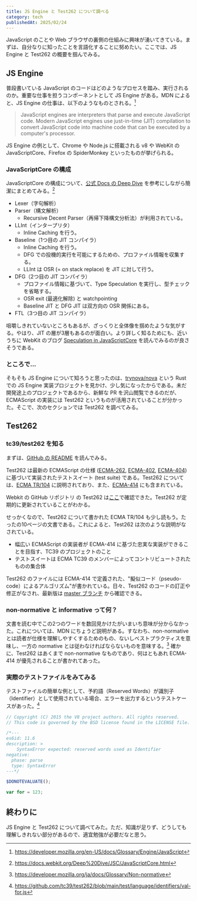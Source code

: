 ```yaml
---
title: JS Engine と Test262 について調べる
category: tech
publishedAt: 2025/02/24
---
```


JavaScript のことや Web ブラウザの裏側の仕組みに興味が湧いてきている。まずは、自分なりに知ったことを言語化することに努めたい。ここでは、JS Engine と Test262 の概要を掴んでみる。

## JS Engine

普段書いている JavaScript のコードはどのようなプロセスを踏み、実行されるのか。重要な仕事を担うコンポーネントとして JS Engine がある。MDN によると、JS Engine の仕事は、以下のようなものとされる。[^1]

> JavaScript engines are interpreters that parse and execute JavaScript code. Modern JavaScript engines use just-in-time (JIT) compilation to convert JavaScript code into machine code that can be executed by a computer's processor.

JS Engine の例として、Chrome や Node.js に搭載される v8 や WebKit の JavaScriptCore、Firefox の SpiderMonkey といったものが挙げられる。

### JavaScriptCore の構成
JavaScriptCore の構成について、[公式 Docs の Deep Dive](https://docs.webkit.org/Deep%20Dive/JSC/JavaScriptCore.html) を参考にしながら簡潔にまとめてみる。[^2]

- Lexer（字句解析）
- Parser（構文解析）
  - Recursive Decent Parser（再帰下降構文分析法）が利用されている。
- LLInt（インタープリタ）
  - Inline Caching を行う。
- Baseline（1つ目の JIT コンパイラ）
  - Inline Caching を行う。
  - DFG での投機的実行を可能にするための、プロファイル情報を収集する。
  - LLInt は OSR (= on stack replace) を JIT に対して行う。
- DFG（2つ目の JIT コンパイラ）
  - プロファイル情報に基づいて、Type Speculation を実行し、型チェックを省略する。
  - OSR exit (最適化解除) と watchpointing
  - Baseline JIT と DFG JIT は双方向の OSR 関係にある。
- FTL（3つ目の JIT コンパイラ）

咀嚼しきれていないところもあるが、ざっくりと全体像を掴めたような気がする。やはり、JIT の層が3層もあるのが面白い。より詳しく知るためにも、近いうちに WebKit のブログ [Speculation in JavaScriptCore](https://webkit.org/blog/10308/speculation-in-javascriptcore/) を読んでみるのが良さそうである。

### ところで...
そもそも JS Engine について知ろうと思ったのは、[trynova/nova](https://github.com/trynova/nova) という Rust での JS Engine 実装プロジェクトを見かけ、少し気になったからである。未だ開発途上のプロジェクトであるから、新鮮な PR を沢山閲覧できるのだが、ECMAScript の実装には Test262 というものが活用されていることが分かった。そこで、次のセクションでは Test262 を調べてみる。

## Test262

### tc39/test262 を知る

まずは、[GitHub の README](https://github.com/tc39/test262?tab=readme-ov-file) を読んでみる。

Test262 は最新の ECMAScript の仕様 ([ECMA-262](https://tc39.es/ecma262/), [ECMA-402](https://tc39.es/ecma402/), [ECMA-404](https://ecma-international.org/wp-content/uploads/ECMA-404.pdf)) に基づいて実装されたテストスイート (test suite) である。Test262 については、[ECMA TR/104](https://ecma-international.org/wp-content/uploads/ECMA_TR-104_2nd_edition_december_2016.pdf) に説明されており、また、[ECMA-414](https://ecma-international.org/wp-content/uploads/ECMA-414.pdf) にも含まれている。

Webkit の GitHub リポジトリ の Test262 は[ここ](https://github.com/WebKit/WebKit/tree/main/JSTests/test262)で確認できた。Test262 が定期的に更新されていることがわかる。

せっかくなので、Test262 について書かれた ECMA TR/104 も少し読もう。たったの10ページの文書である。これによると、Test262 は次のような説明がなされている。
- 幅広い ECMAScript の実装者が ECMA-414 に基づた忠実な実装ができることを目指す、TC39 のプロジェクトのこと
- テストスイートは ECMA TC39 のメンバーによってコントリビュートされたものの集合体

Test262 のファイルには ECMA-414 で定義された、"擬似コード（pseudo-code）によるアルゴリズム"が書かれている。日々、Test262 のコードの訂正や修正がなされ、最新版は [master ブランチ](https://github.com/tc39/test262/tree/master) から確認できる。

### non-normative と informative って何？
文書を読む中でこの2つのワードを数回見かけたがいまいち意味が分からなかった。これについては、MDN にちょうど説明がある。すなわち、non-normative とは読者が仕様を理解しやすくするためのもの、ないしベストプラクティスを意味し、一方の normative とは従わなければならないものを意味する。[^3] 確かに、Test262 はあくまで non-normative なものであり、何はともあれ ECMA-414 が優先されることが書かれてあった。

### 実際のテストファイルをみてみる
テストファイルの簡単な例として、予約語（Reserved Words）が識別子（Identifier）として使用されている場合、エラーを出力するというテストケースがあった。[^4]

```js title="val-for.js"
// Copyright (C) 2015 the V8 project authors. All rights reserved.
// This code is governed by the BSD license found in the LICENSE file.

/*---
es6id: 11.6
description: >
    SyntaxError expected: reserved words used as Identifier
negative:
  phase: parse
  type: SyntaxError
---*/

$DONOTEVALUATE();

var for = 123;
```

## 終わりに
JS Engine と Test262 について調べてみた。ただ、知識が足りず、どうしても理解しきれない部分があるので、適宜勉強が必要だなと思う。

[^1]: https://developer.mozilla.org/en-US/docs/Glossary/Engine/JavaScript
[^2]: https://docs.webkit.org/Deep%20Dive/JSC/JavaScriptCore.html
[^3]: https://developer.mozilla.org/ja/docs/Glossary/Non-normative
[^4]: https://github.com/tc39/test262/blob/main/test/language/identifiers/val-for.js
